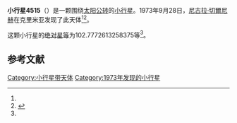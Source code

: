{{Infobox planet
| bgcolour = #FFFFC0
| name = 4515 Khrennikov
| symbol = 
| image = 
| caption = 
| discovery = yes
| discovery_ref = 
| discoverer = [[尼古拉·切爾尼赫|尼古拉·切爾尼赫]]
| discovery_site = [[克里米亚|克里米亚]] 
| discovered = 1973年9月28日
| designations = yes
| mp_name = 
| named_after = 
| alt_names = 1973 SD6/ 1962 WU / 1971 DQ / 1986 EP / 1990 EM8
| mp_category = [[主带小行星|主带小行星]]
| orbit_ref = <ref name="a">[http://ssd.jpl.nasa.gov/sbdb.cgi?sstr=4515 4515 Khrennikov] {{Wayback|url=http://ssd.jpl.nasa.gov/sbdb.cgi?sstr=4515 |date=20201124005548 }}，小行星數據庫瀏覽器（JPL Small-Body Database Browser）－[[美国国家航空航天局|美国国家航空航天局]]喷气推进实验室</ref>
| epoch = 2456400.5 (2013年4月18日更新)
| aphelion = {{convert|2.784924574128229|AU|km|3|abbr=on|lk=out}}
| perihelion = {{convert|2.04346865247201|AU|km|3|abbr=on}}
| semimajor = {{convert|2.41419661330012|AU|km|3|abbr=on}}
| eccentricity = 0.153561627
| period = 1370.116137 [[日|日]]<br />3.75[[儒略年|儒略年]]
| avg_speed = 
| inclination = 1.962869757818664
| asc_node = 337.9058295071242
| mean_anomaly = 
| arg_peri = 102.7772613258375
| satellites = 
| physical_characteristics = yes
| dimensions = 
| mass = 
| density = 
| surface_grav = 
| escape_velocity = 
| sidereal_day = 
| axial_tilt = 
| pole_ecliptic_lat = 
| pole_ecliptic_lon = 
| albedo = 
| temperatures= 
| temp_name1 = 
| mean_temp_1 = 
| max_temp_1 = 
| temp_name2 = 
| max_temp_2 = 
| spectral_type = 
| abs_magnitude = 102.7772613258375
}}

'''小行星4515'''（{{lang-en|4515 Khrennikov}}）是一颗围绕[[太阳|太阳]][[公转|公转]]的[[小行星|小行星]]。1973年9月28日，[[尼古拉·切爾尼赫|尼古拉·切爾尼赫]]在克里米亚发现了此天体<ref name="a" /><ref>{{cite news|title=小行星列表|url=http://cfa-www.harvard.edu/iau/lists/NumberedMPs.txt|accessdate=2013-07-08|newspaper=哈佛大学|archive-date=2008-05-17|archive-url=https://web.archive.org/web/20080517010638/http://cfa-www.harvard.edu/iau/lists/NumberedMPs.txt|dead-url=no}}</ref>。

这颗小行星的[[绝对星等|绝对星等]]为102.7772613258375等<ref name="a" />。

==参考文献==
{{reflist}}
{{Minor Planet Number|[[小行星4514|小行星4514]]|[[小行星4516|小行星4516]]}}

{{小天体}}

[[Category:小行星带天体|Category:小行星带天体]]
[[Category:1973年发现的小行星|Category:1973年发现的小行星]]

{{asteroid-stub}}